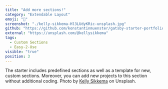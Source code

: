 ```yaml
---
title: "Add more sections!"
category: "Extendable Layout"
emoji: "🧰"
screenshot: "./kelly-sikkema-Hl3LUdyKRic-unsplash.jpg"
github: "https://github.com/konstantinmuenster/gatsby-starter-portfolio-minimal"
external: "https://unsplash.com/@kellysikkema"
tags:
  - Custom Sections
  - Easy-2-Use
visible: "true"
position: 3
---
```


The starter includes predefined sections as well as a template for new, custom sections. Moreover, you can add new projects to this section without additional coding. Photo by <a href="https://unsplash.com/@kellysikkema?utm_source=unsplash&utm_medium=referral&utm_content=creditCopyText" target="_blank" rel="nofollow noopener noreferrer" aria-label="External Link">Kelly Sikkema</a> on Unsplash.